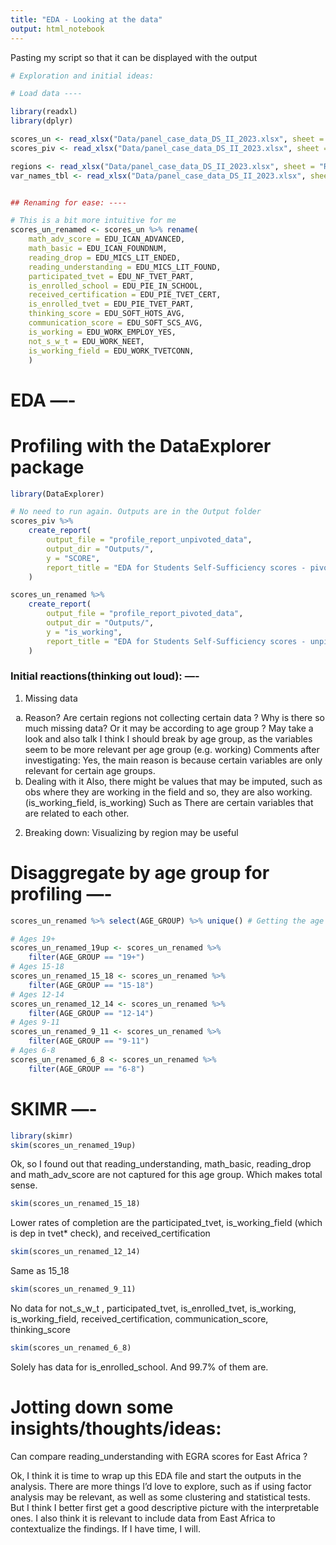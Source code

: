 ```yaml
---
title: "EDA - Looking at the data"
output: html_notebook
---
```


Pasting my script so that it can be displayed with the output

```r
# Exploration and initial ideas:

# Load data ----

library(readxl)
library(dplyr)

scores_un <- read_xlsx("Data/panel_case_data_DS_II_2023.xlsx", sheet = "SCORES BY CHILD - unpivot")
scores_piv <- read_xlsx("Data/panel_case_data_DS_II_2023.xlsx", sheet = "SCORES BY CHILD")

regions <- read_xlsx("Data/panel_case_data_DS_II_2023.xlsx", sheet = "REGIONS & BASES")
var_names_tbl <- read_xlsx("Data/panel_case_data_DS_II_2023.xlsx", sheet = "VARIABLE NAMES")


## Renaming for ease: ----

# This is a bit more intuitive for me
scores_un_renamed <- scores_un %>% rename(
    math_adv_score = EDU_ICAN_ADVANCED,
    math_basic = EDU_ICAN_FOUNDNUM,
    reading_drop = EDU_MICS_LIT_ENDED,
    reading_understanding = EDU_MICS_LIT_FOUND,
    participated_tvet = EDU_NF_TVET_PART,
    is_enrolled_school = EDU_PIE_IN_SCHOOL,
    received_certification = EDU_PIE_TVET_CERT,
    is_enrolled_tvet = EDU_PIE_TVET_PART,
    thinking_score = EDU_SOFT_HOTS_AVG,
    communication_score = EDU_SOFT_SCS_AVG,
    is_working = EDU_WORK_EMPLOY_YES,
    not_s_w_t = EDU_WORK_NEET,
    is_working_field = EDU_WORK_TVETCONN,
    )
````
# EDA ----

# Profiling with the DataExplorer package

```r
library(DataExplorer)

# No need to run again. Outputs are in the Output folder
scores_piv %>%
    create_report(
        output_file = "profile_report_unpivoted_data",
        output_dir = "Outputs/",
        y = "SCORE",
        report_title = "EDA for Students Self-Sufficiency scores - pivoted data"
    )

scores_un_renamed %>%
    create_report(
        output_file = "profile_report_pivoted_data",
        output_dir = "Outputs/",
        y = "is_working",
        report_title = "EDA for Students Self-Sufficiency scores - unpivoted data"
    )
```




### Initial reactions(thinking out loud): ----

1) Missing data
a) Reason?
Are certain regions not collecting certain data ? Why is there so much missing data?
Or it may be according to age group ? May take a look and also talk
I think I should break by age group, as the variables seem to be more relevant per age group (e.g. working)
Comments after investigating: Yes, the main reason is because certain variables are only relevant for certain age groups.
b) Dealing with it
Also, there might be values that may be imputed, such as obs where they are working in the field and so, they are also working. (is_working_field, is_working)
Such as
There are certain variables that are related to each other.
2) Breaking down:
Visualizing by region may be useful

# Disaggregate by age group for profiling ----

```r
scores_un_renamed %>% select(AGE_GROUP) %>% unique() # Getting the age groups

```


```r
# Ages 19+
scores_un_renamed_19up <- scores_un_renamed %>% 
    filter(AGE_GROUP == "19+") 
# Ages 15-18
scores_un_renamed_15_18 <- scores_un_renamed %>% 
    filter(AGE_GROUP == "15-18") 
# Ages 12-14
scores_un_renamed_12_14 <- scores_un_renamed %>% 
    filter(AGE_GROUP == "12-14") 
# Ages 9-11
scores_un_renamed_9_11 <- scores_un_renamed %>% 
    filter(AGE_GROUP == "9-11") 
# Ages 6-8
scores_un_renamed_6_8 <- scores_un_renamed %>% 
    filter(AGE_GROUP == "6-8") 
```



# SKIMR ----

```r
library(skimr)
skim(scores_un_renamed_19up) 
```

Ok, so I found out that reading_understanding, math_basic, reading_drop and math_adv_score are not captured for this age group. Which makes total sense. 

```r
skim(scores_un_renamed_15_18)
```

Lower rates of completion are the participated_tvet, is_working_field (which is dep in tvet* check), and received_certification 
 
```r
skim(scores_un_renamed_12_14) 
```
 
Same as 15_18

```r
skim(scores_un_renamed_9_11)
```

No data for not_s_w_t , participated_tvet, is_enrolled_tvet, is_working, is_working_field, received_certification, communication_score, thinking_score

```r
skim(scores_un_renamed_6_8)
```
Solely has data for is_enrolled_school. And 99.7% of them are.

# Jotting down some insights/thoughts/ideas:
Can compare reading_understanding with EGRA scores for East Africa ?


Ok, I think it is time to wrap up this EDA file and start the outputs in the analysis.
There are more things I'd love to explore, such as if using factor analysis may be relevant, as well as some clustering and statistical tests. But I think I better first get a good descriptive picture with the interpretable ones.
I also think it is relevant to include data from East Africa to contextualize the findings. If I have time, I will.

